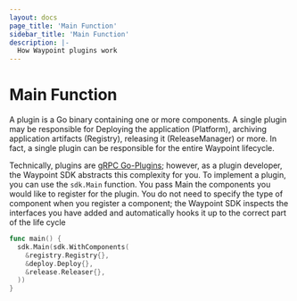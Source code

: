 ```yaml
---
layout: docs
page_title: 'Main Function'
sidebar_title: 'Main Function'
description: |-
  How Waypoint plugins work
---
```


# Main Function

A plugin is a Go binary containing one or more components. A single plugin may be responsible for Deploying the
application (Platform), archiving application artifacts (Registry), releasing it (ReleaseManager) or more. In fact, a
single plugin can be responsible for the entire Waypoint lifecycle.

Technically, plugins are [gRPC Go-Plugins](https://github.com/hashicorp/go-plugin); however, as a plugin developer, the
Waypoint SDK abstracts this complexity for you. To implement a plugin, you can use the `sdk.Main` function. You pass
Main the components you would like to register for the plugin. You do not need to specify the type of component when you
register a component; the Waypoint SDK inspects the interfaces you have added and automatically hooks it up to the
correct part of the life cycle

```go
func main() {
  sdk.Main(sdk.WithComponents(
    &registry.Registry{},
    &deploy.Deploy{},
    &release.Releaser{},
  ))
}
```
